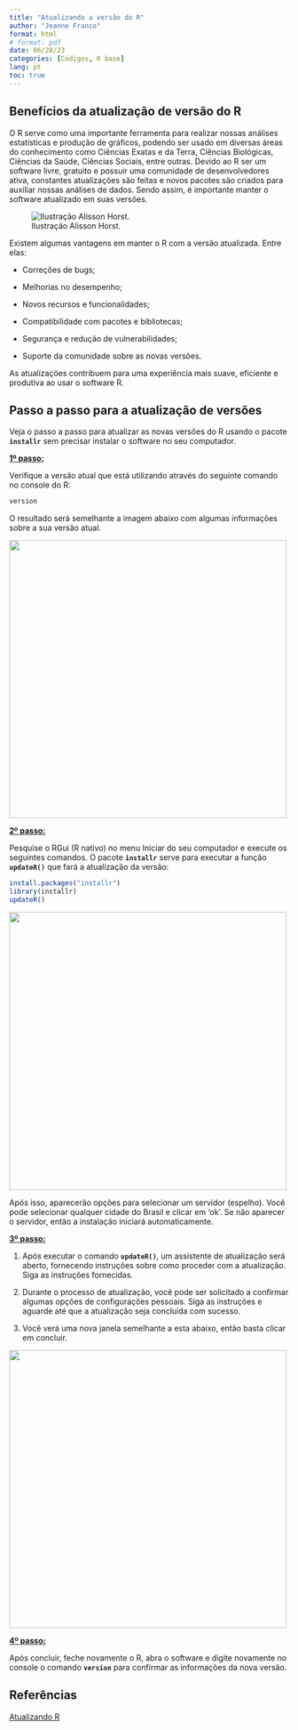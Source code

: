 ---
title: "Atualizando a versão do R"
author: "Jeanne Franco"
format: html 
# format: pdf
date: 06/28/23
categories: [Códigos, R base]
lang: pt
toc: true
---

## Benefícios da atualização de versão do R

O R serve como uma importante ferramenta para realizar nossas análises estatísticas e produção de gráficos, podendo ser usado em diversas áreas do conhecimento como Ciências Exatas e da Terra, Ciências Biológicas, Ciências da Saúde, Ciências Sociais, entre outras. Devido ao R ser um software livre, gratuito e possuir uma comunidade de desenvolvedores ativa, constantes atualizações são feitas e novos pacotes são criados para auxiliar nossas análises de dados. Sendo assim, é importante manter o software atualizado em suas versões.

![Ilustração Alisson Horst.](images/image_design.png){fig-align="center"}

Existem algumas vantagens em manter o R com a versão atualizada. Entre elas:

-   Correções de bugs;

-   Melhorias no desempenho;

-   Novos recursos e funcionalidades;

-   Compatibilidade com pacotes e bibliotecas;

-   Segurança e redução de vulnerabilidades;

-   Suporte da comunidade sobre as novas versões.

As atualizações contribuem para uma experiência mais suave, eficiente e produtiva ao usar o software R.

## Passo a passo para a atualização de versões

Veja o passo a passo para atualizar as novas versões do R usando o pacote **`installr`** sem precisar instalar o software no seu computador.

[**1º passo:**]{.underline}

Verifique a versão atual que está utilizando através do seguinte comando no console do R:

``` r
version
```

O resultado será semelhante a imagem abaixo com algumas informações sobre a sua versão atual.

![](images/img7.png){fig-align="center" width="500"}

[**2º passo:**]{.underline}

Pesquise o RGui (R nativo) no menu Iniciar do seu computador e execute os seguintes comandos. O pacote **`installr`** serve para executar a função **`updateR()`** que fará a atualização da versão:

``` r
install.packages("installr") 
library(installr)  
updateR()
```

![](images/r-gui.png){fig-align="center" width="500"}

Após isso, aparecerão opções para selecionar um servidor (espelho). Você pode selecionar qualquer cidade do Brasil e clicar em 'ok'. Se não aparecer o servidor, então a instalação iniciará automaticamente.

[**3º passo:**]{.underline}

1.  Após executar o comando **`updateR()`**, um assistente de atualização será aberto, fornecendo instruções sobre como proceder com a atualização. Siga as instruções fornecidas.

2.  Durante o processo de atualização, você pode ser solicitado a confirmar algumas opções de configurações pessoais. Siga as instruções e aguarde até que a atualização seja concluída com sucesso.

3.  Você verá uma nova janela semelhante a esta abaixo, então basta clicar em concluir.

![](images/img6.png){fig-align="center" width="500"}

[**4º passo:**]{.underline}

Após concluir, feche novamente o R, abra o software e digite novamente no console o comando **`version`** para confirmar as informações da nova versão.

## Referências

[Atualizando R](https://rpubs.com/gleidsonmr/947727)
